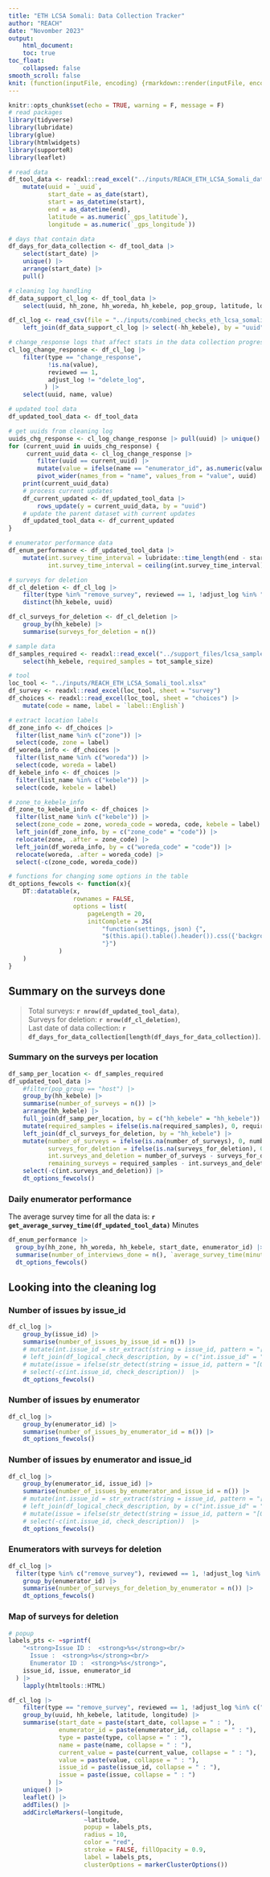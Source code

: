 ```yaml
---
title: "ETH LCSA Somali: Data Collection Tracker"
author: "REACH"
date: "Novomber 2023"
output:
    html_document:
    toc: true
toc_float:
    collapsed: false
smooth_scroll: false
knit: (function(inputFile, encoding) {rmarkdown::render(inputFile, encoding = encoding, output_file = paste0(dirname(inputFile), '/eth_lcsa_somali_data_collection_tracker_', format(Sys.Date(), '%Y_%m_%d'),'.html')) })
---
```

    
```r
knitr::opts_chunk$set(echo = TRUE, warning = F, message = F)
# read packages
library(tidyverse)
library(lubridate)
library(glue)
library(htmlwidgets)
library(supporteR)
library(leaflet)

# read data
df_tool_data <- readxl::read_excel("../inputs/REACH_ETH_LCSA_Somali_data.xlsx") |>  
    mutate(uuid = `_uuid`,
           start_date = as_date(start),
           start = as_datetime(start),
           end = as_datetime(end),
           latitude = as.numeric(`_gps_latitude`),
           longitude = as.numeric(`_gps_longitude`))

# days that contain data
df_days_for_data_collection <- df_tool_data |> 
    select(start_date) |> 
    unique() |> 
    arrange(start_date) |> 
    pull()

# cleaning log handling
df_data_support_cl_log <- df_tool_data |> 
    select(uuid, hh_zone, hh_woreda, hh_kebele, pop_group, latitude, longitude)

df_cl_log <- read_csv(file = "../inputs/combined_checks_eth_lcsa_somali.csv") |> 
    left_join(df_data_support_cl_log |> select(-hh_kebele), by = "uuid")

# change_response logs that affect stats in the data collection progress
cl_log_change_response <- df_cl_log |> 
    filter(type == "change_response", 
           !is.na(value),
           reviewed == 1, 
           adjust_log != "delete_log", 
          ) |> 
    select(uuid, name, value)

# updated tool data
df_updated_tool_data <- df_tool_data

# get uuids from cleaning log
uuids_chg_response <- cl_log_change_response |> pull(uuid) |> unique()
for (current_uuid in uuids_chg_response) {
     current_uuid_data <- cl_log_change_response |> 
        filter(uuid == current_uuid) |> 
        mutate(value = ifelse(name == "enumerator_id", as.numeric(value), value)) |> 
        pivot_wider(names_from = "name", values_from = "value", uuid)
    print(current_uuid_data)
    # process current updates
    df_current_updated <- df_updated_tool_data |> 
        rows_update(y = current_uuid_data, by = "uuid")
    # update the parent dataset with current updates
    df_updated_tool_data <- df_current_updated
}

# enumerator performance data
df_enum_performance <- df_updated_tool_data |> 
    mutate(int.survey_time_interval = lubridate::time_length(end - start, unit = "min"),
           int.survey_time_interval = ceiling(int.survey_time_interval))

# surveys for deletion
df_cl_deletion <- df_cl_log |> 
    filter(type %in% "remove_survey", reviewed == 1, !adjust_log %in% "delete_log") |>
    distinct(hh_kebele, uuid)

df_cl_surveys_for_deletion <- df_cl_deletion |>
    group_by(hh_kebele) |>
    summarise(surveys_for_deletion = n())

# sample data
df_samples_required <- readxl::read_excel("../support_files/lcsa_sample_size.xlsx") |> 
    select(hh_kebele, required_samples = tot_sample_size)

# tool
loc_tool <- "../inputs/REACH_ETH_LCSA_Somali_tool.xlsx"
df_survey <- readxl::read_excel(loc_tool, sheet = "survey")
df_choices <- readxl::read_excel(loc_tool, sheet = "choices") |> 
    mutate(code = name, label = `label::English`)

# extract location labels
df_zone_info <- df_choices |> 
  filter(list_name %in% c("zone")) |> 
  select(code, zone = label)
df_woreda_info <- df_choices |> 
  filter(list_name %in% c("woreda")) |> 
  select(code, woreda = label)
df_kebele_info <- df_choices |> 
  filter(list_name %in% c("kebele")) |> 
  select(code, kebele = label)

# zone_to_kebele_info
df_zone_to_kebele_info <- df_choices |> 
  filter(list_name %in% c("kebele")) |> 
  select(zone_code = zone, woreda_code = woreda, code, kebele = label) |> 
  left_join(df_zone_info, by = c("zone_code" = "code")) |>
  relocate(zone, .after = zone_code) |>
  left_join(df_woreda_info, by = c("woreda_code" = "code")) |>
  relocate(woreda, .after = woreda_code) |>
  select(-c(zone_code, woreda_code))

# functions for changing some options in the table
dt_options_fewcols <- function(x){
    DT::datatable(x,
                  rownames = FALSE,
                  options = list(
                      pageLength = 20,
                      initComplete = JS(
                          "function(settings, json) {",
                          "$(this.api().table().header()).css({'background-color': '#333', 'color': '#fff'});",
                          "}")
              )
    )
}
```

## Summary on the surveys done

>Total surveys: **`r nrow(df_updated_tool_data)`**,\
Surveys for deletion: **`r nrow(df_cl_deletion)`**,\
Last date of data collection: **`r df_days_for_data_collection[length(df_days_for_data_collection)]`**.

### Summary on the surveys per location

```r
df_samp_per_location <- df_samples_required
df_updated_tool_data |> 
    #filter(pop_group == "host") |> 
    group_by(hh_kebele) |> 
    summarise(number_of_surveys = n()) |> 
    arrange(hh_kebele) |> 
    full_join(df_samp_per_location, by = c("hh_kebele" = "hh_kebele")) |>
    mutate(required_samples = ifelse(is.na(required_samples), 0, required_samples)) |> 
    left_join(df_cl_surveys_for_deletion, by = "hh_kebele") |> 
    mutate(number_of_surveys = ifelse(is.na(number_of_surveys), 0, number_of_surveys),
           surveys_for_deletion = ifelse(is.na(surveys_for_deletion), 0, surveys_for_deletion),
           int.surveys_and_deletion = number_of_surveys - surveys_for_deletion,
           remaining_surveys = required_samples - int.surveys_and_deletion ) |> 
    select(-c(int.surveys_and_deletion)) |> 
    dt_options_fewcols()
```

### Daily enumerator performance

The average survey time for all the data is: **`r get_average_survey_time(df_updated_tool_data)`** Minutes

```r
df_enum_performance |> 
  group_by(hh_zone, hh_woreda, hh_kebele, start_date, enumerator_id) |> 
  summarise(number_of_interviews_done = n(), `average_survey_time(minutes)` = round(mean(int.survey_time_interval, na.rm = TRUE), 0)) |> 
  dt_options_fewcols()
```

## Looking into the cleaning log

### Number of issues by issue_id

```r
df_cl_log |> 
    group_by(issue_id) |> 
    summarise(number_of_issues_by_issue_id = n()) |>
    # mutate(int.issue_id = str_extract(string = issue_id, pattern = "[0-9]{1,3}")) |> 
    # left_join(df_logical_check_description, by = c("int.issue_id" = "check_number")) |> 
    # mutate(issue = ifelse(str_detect(string = issue_id, pattern = "[0-9]{1,3}"), check_description, issue_id)) |> 
    # select(-c(int.issue_id, check_description))  |> 
    dt_options_fewcols()
```

### Number of issues by enumerator

```r
df_cl_log |> 
    group_by(enumerator_id) |> 
    summarise(number_of_issues_by_enumerator_id = n()) |>
    dt_options_fewcols()
```

### Number of issues by enumerator and issue_id

```r
df_cl_log |> 
    group_by(enumerator_id, issue_id) |> 
    summarise(number_of_issues_by_enumerator_and_issue_id = n()) |>
    # mutate(int.issue_id = str_extract(string = issue_id, pattern = "[0-9]{1,3}")) |> 
    # left_join(df_logical_check_description, by = c("int.issue_id" = "check_number")) |> 
    # mutate(issue = ifelse(str_detect(string = issue_id, pattern = "[0-9]{1,3}"), check_description, issue_id)) |> 
    # select(-c(int.issue_id, check_description))  |> 
    dt_options_fewcols()
```

### Enumerators with surveys for deletion

```r
df_cl_log |> 
  filter(type %in% c("remove_survey"), reviewed == 1, !adjust_log %in% c("delete_log")) |> 
    group_by(enumerator_id) |> 
    summarise(number_of_surveys_for_deletion_by_enumerator = n()) |>
    dt_options_fewcols()
```

### Map of surveys for deletion

```r
# popup
labels_pts <- ~sprintf(
    "<strong>Issue ID :  <strong>%s</strong><br/>
      Issue :  <strong>%s</strong><br/>
      Enumerator ID :  <strong>%s</strong>",
    issue_id, issue, enumerator_id
  ) |> 
    lapply(htmltools::HTML)

df_cl_log |> 
    filter(type == "remove_survey", reviewed == 1, !adjust_log %in% c("delete_log")) |> 
    group_by(uuid, hh_kebele, latitude, longitude) |> 
    summarise(start_date = paste(start_date, collapse = " : "),
              enumerator_id = paste(enumerator_id, collapse = " : "),
              type = paste(type, collapse = " : "),
              name = paste(name, collapse = " : "),
              current_value = paste(current_value, collapse = " : "),
              value = paste(value, collapse = " : "),
              issue_id = paste(issue_id, collapse = " : "),
              issue = paste(issue, collapse = " : ")
           ) |> 
    unique() |>  
    leaflet() |> 
    addTiles() |>
    addCircleMarkers(~longitude,
                     ~latitude,
                     popup = labels_pts,
                     radius = 10,
                     color = "red",
                     stroke = FALSE, fillOpacity = 0.9,
                     label = labels_pts,
                     clusterOptions = markerClusterOptions())
```